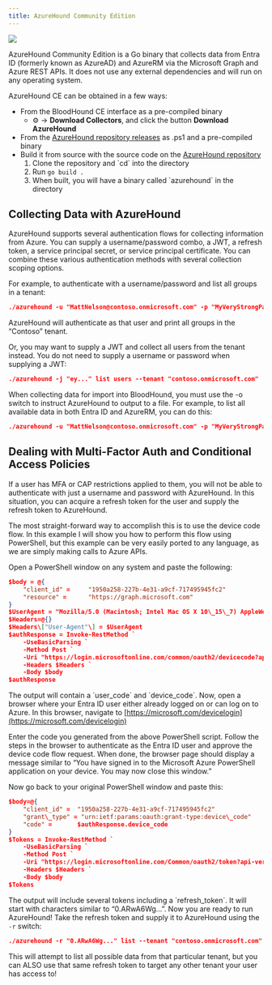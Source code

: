 ```yaml
---
title: AzureHound Community Edition
---
```


<img noZoom src="/assets/community-edition-pill-tag.svg"/> 

AzureHound Community Edition is a Go binary that collects data from Entra ID (formerly known as AzureAD) and AzureRM via the Microsoft Graph and Azure REST APIs. It does not use any external dependencies and will run on any operating system.

AzureHound CE can be obtained in a few ways:

* From the BloodHound CE interface as a pre-compiled binary
    * ⚙️ → **Download Collectors**, and click the button **Download AzureHound**
* From the [AzureHound repository releases](https://github.com/BloodHoundAD/AzureHound/releases) as .ps1 and a pre-compiled binary
* Build it from source with the source code on the [AzureHound repository](https://github.com/BloodHoundAD/AzureHound/)
    1.  Clone the repository and \`cd\` into the directory
    2.  Run `go build .`
    3.  When built, you will have a binary called \`azurehound\` in the directory

## Collecting Data with AzureHound

AzureHound supports several authentication flows for collecting information from Azure. You can supply a username/password combo, a JWT, a refresh token, a service principal secret, or service principal certificate. You can combine these various authentication methods with several collection scoping options.

For example, to authenticate with a username/password and list all groups in a tenant:
```json
./azurehound -u "MattNelson@contoso.onmicrosoft.com" -p "MyVeryStrongPassword" list groups --tenant "contoso.onmicrosoft.com"
```
AzureHound will authenticate as that user and print all groups in the “Contoso” tenant.

Or, you may want to supply a JWT and collect all users from the tenant instead. You do not need to supply a username or password when supplying a JWT:
```json
./azurehound -j "ey..." list users --tenant "contoso.onmicrosoft.com"
```
When collecting data for import into BloodHound, you must use the -o switch to instruct AzureHound to output to a file. For example, to list all available data in both Entra ID and AzureRM, you can do this:
```json
./azurehound -u "MattNelson@contoso.onmicrosoft.com" -p "MyVeryStrongPassword" list groups --tenant "contoso.onmicrosoft.com" -o output.json
```
## Dealing with Multi-Factor Auth and Conditional Access Policies

If a user has MFA or CAP restrictions applied to them, you will not be able to authenticate with just a username and password with AzureHound. In this situation, you can acquire a refresh token for the user and supply the refresh token to AzureHound.

The most straight-forward way to accomplish this is to use the device code flow. In this example I will show you how to perform this flow using PowerShell, but this example can be very easily ported to any language, as we are simply making calls to Azure APIs.

Open a PowerShell window on any system and paste the following:
```json
$body = @{
    "client_id" =     "1950a258-227b-4e31-a9cf-717495945fc2"
    "resource" =      "https://graph.microsoft.com"
}
$UserAgent = "Mozilla/5.0 (Macintosh; Intel Mac OS X 10\_15\_7) AppleWebKit/537.36 (KHTML, like Gecko) Chrome/103.0.0.0 Safari/537.36"
$Headers=@{}
$Headers\["User-Agent"\] = $UserAgent
$authResponse = Invoke-RestMethod `
    -UseBasicParsing `
    -Method Post `
    -Uri "https://login.microsoftonline.com/common/oauth2/devicecode?api-version=1.0" `
    -Headers $Headers `
    -Body $body
$authResponse
```
The output will contain a \`user\_code\` and \`device\_code\`. Now, open a browser where your Entra ID user either already logged on or can log on to Azure. In this browser, navigate to [https://microsoft.com/devicelogin](https://microsoft.com/devicelogin)

Enter the code you generated from the above PowerShell script. Follow the steps in the browser to authenticate as the Entra ID user and approve the device code flow request. When done, the browser page should display a message similar to “You have signed in to the Microsoft Azure PowerShell application on your device. You may now close this window.”

Now go back to your original PowerShell window and paste this:
```json
$body=@{
    "client_id" =  "1950a258-227b-4e31-a9cf-717495945fc2"
    "grant\_type" = "urn:ietf:params:oauth:grant-type:device\_code"
    "code" =       $authResponse.device_code
}
$Tokens = Invoke-RestMethod `
    -UseBasicParsing `
    -Method Post `
    -Uri "https://login.microsoftonline.com/Common/oauth2/token?api-version=1.0" `
    -Headers $Headers `
    -Body $body
$Tokens
```
The output will include several tokens including a \`refresh_token\`. It will start with characters similar to “0.ARwA6Wg…”. Now you are ready to run AzureHound! Take the refresh token and supply it to AzureHound using the `-r` switch:
```json
./azurehound -r "0.ARwA6Wg..." list --tenant "contoso.onmicrosoft.com" -o output.json
```
This will attempt to list all possible data from that particular tenant, but you can ALSO use that same refresh token to target any other tenant your user has access to!


